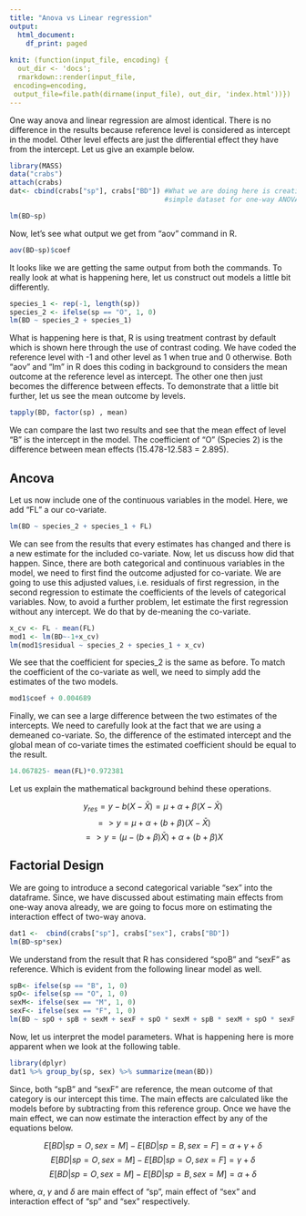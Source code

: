 ```yaml
---
title: "Anova vs Linear regression"
output:
  html_document:
    df_print: paged
    
knit: (function(input_file, encoding) {
  out_dir <- 'docs';
  rmarkdown::render(input_file,
 encoding=encoding,
 output_file=file.path(dirname(input_file), out_dir, 'index.html'))})
---
```



One way anova and linear regression are almost identical. There is no difference in the results because reference level is considered as intercept in the model. Other level effects are just the differential effect they have from the intercept. Let us give an example below.

```r
library(MASS)
data("crabs")
attach(crabs)
dat<- cbind(crabs["sp"], crabs["BD"]) #What we are doing here is creating a 
                                      #simple dataset for one-way ANOVA

lm(BD~sp)
```
Now, let's see what output we get from "aov" command in R. 

```r
aov(BD~sp)$coef
```
It looks like we are getting the same output from both the commands. To really look at what is happening here, let us construct out models a little bit differently. 

```r
species_1 <- rep(-1, length(sp))
species_2 <- ifelse(sp == "O", 1, 0)
lm(BD ~ species_2 + species_1)

```
What is happening here is that, R is using treatment contrast by default which is shown here through the use of contrast coding. We have coded the reference level with -1 and other level as 1 when true and 0 otherwise. Both "aov" and "lm" in R does this coding in background to considers the mean outcome at the reference level as intercept. The other one then just becomes the difference between effects. To demonstrate that a little bit further, let us see the mean outcome by levels.

```r
tapply(BD, factor(sp) , mean)
```
We can compare the last two results and see that the mean effect of level "B" is the intercept in the model. The coefficient of "O" (Species 2) is  the difference between mean effects (15.478-12.583 = 2.895). 

## Ancova 

Let us now include one of the continuous variables in the model. Here, we add "FL" a our co-variate. 

```r
lm(BD ~ species_2 + species_1 + FL)
```

We can see from the results that every estimates has changed and there is a new estimate for the included co-variate. Now, let us discuss how did that happen. Since, there are both categorical and continuous variables in the model, we need to first find the outcome adjusted for co-variate. We are going to use this adjusted values, i.e. residuals of first regression, in the second regression to estimate the coefficients of the levels of categorical variables. Now, to avoid a further problem, let estimate the first regression without any intercept. We do that by de-meaning the co-variate.

```r
x_cv <- FL - mean(FL)
mod1 <- lm(BD~-1+x_cv)
lm(mod1$residual ~ species_2 + species_1 + x_cv)
```
We see that the coefficient for species_2 is the same as before. To match the coefficient of the co-variate as well, we need to simply add the estimates of the two models. 

```r
mod1$coef + 0.004689
```
Finally, we can see a large difference between the two estimates of the intercepts. We need to carefully look at the fact that we are using a demeaned co-variate. So, the difference of the estimated intercept and the global mean of co-variate times the estimated coefficient should be equal to the result.   

```r
14.067825- mean(FL)*0.972381
```
Let us explain the mathematical background behind these operations. 

$$y_{res} = y - b(X-\bar{X})=\mu + \alpha + \beta(X-\bar{X})$$
$$=> y = \mu + \alpha + (b + \beta)(X-\bar{X})$$
$$=> y = (\mu - (b + \beta)\bar{X}) + \alpha + (b + \beta)X$$

## Factorial Design

We are going to introduce a second categorical variable "sex" into the dataframe. Since, we have discussed about estimating main effects from one-way anova already, we are going to focus more on estimating the interaction effect of two-way anova.

```r
dat1 <-  cbind(crabs["sp"], crabs["sex"], crabs["BD"])
lm(BD~sp*sex)
```
We understand from the result that R has considered "spoB" and "sexF" as reference. Which is evident from the following linear model as well.

```r
spB<- ifelse(sp == "B", 1, 0)
spO<- ifelse(sp == "O", 1, 0)
sexM<- ifelse(sex == "M", 1, 0)
sexF<- ifelse(sex == "F", 1, 0)
lm(BD ~ spO + spB + sexM + sexF + spO * sexM + spB * sexM + spO * sexF + spB * sexF)
```
Now, let us interpret the model parameters. What is happening here is more apparent when we look at the following table.

```r
library(dplyr)
dat1 %>% group_by(sp, sex) %>% summarize(mean(BD))
```
Since, both "spB" and "sexF" are reference, the mean outcome of that category is our intercept this time. The main effects are calculated like the models before by subtracting from this reference group. Once we have the main effect, we can now estimate the interaction effect by any of the equations below.

$$E[BD|sp = O, sex = M] - E[BD|sp = B, sex = F] = \alpha + \gamma + \delta$$
$$E[BD|sp = O, sex = M] - E[BD|sp = O, sex = F] = \gamma + \delta$$
$$E[BD|sp = O, sex = M] - E[BD|sp = B, sex = M] = \alpha + \delta$$

where, $\alpha$, $\gamma$ and $\delta$ are main effect of "sp", main effect of "sex" and interaction effect of "sp" and "sex" respectively. 

